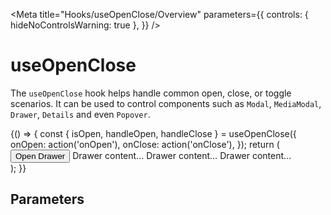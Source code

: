 
<Meta
  title="Hooks/useOpenClose/Overview"
  parameters={{
    controls: { hideNoControlsWarning: true },
  }}
/>

# useOpenClose

The `useOpenClose` hook helps handle common open, close, or toggle scenarios. It can be used to control components such as `Modal`, `MediaModal`, `Drawer`, `Details` and even `Popover`.

<Canvas withSource="open">
  <Story
    name="Basic Usage"
    parameters={{ chromatic: { disableSnapshot: true } }}
  >
    {() => {
      const { isOpen, handleOpen, handleClose } = useOpenClose({
        onOpen: action('onOpen'),
        onClose: action('onClose'),
      });
      return (
        <div>
          <Button variant="light" type="button" onClick={handleOpen}>
            Open Drawer
          </Button>
          <Drawer
            isOpen={isOpen}
            title="Drawer Title"
            onDismiss={handleClose}
            ariaLabel="drawer component example"
          >
            <Box padding="lg" gap="md">
              <Box>Drawer content&hellip;</Box>
              <Box>Drawer content&hellip;</Box>
              <Box>Drawer content&hellip;</Box>
            </Box>
          </Drawer>
        </div>
      );
    }}
  </Story>
</Canvas>

## Parameters

<ArgsTable of={useOpenClose} />
